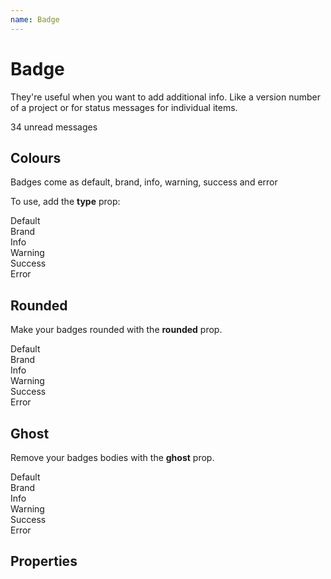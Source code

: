 ```yaml
---
name: Badge
---
```



# Badge

They're useful when you want to add additional info. Like a version number of a project or for status messages for individual items.

<Playground>
    <Badge>34 unread messages</Badge>
</Playground>

## Colours
Badges come as default, brand, info, warning, success and error

To use, add the **type** prop:

<Playground>
    <Badge>Default</Badge>
    <br />
    <Badge type="brand">Brand</Badge>
    <br />
    <Badge type="info">Info</Badge>
    <br />
    <Badge type="warning">Warning</Badge>
    <br />
    <Badge type="success">Success</Badge>
    <br />
    <Badge type="error">Error</Badge>
</Playground>

## Rounded
Make your badges rounded with the **rounded** prop.

<Playground>
    <Badge rounded>Default</Badge>
    <br />
    <Badge type="brand" rounded>Brand</Badge>
    <br />
    <Badge type="info" rounded>Info</Badge>
    <br />
    <Badge type="warning" rounded>Warning</Badge>
    <br />
    <Badge type="success" rounded>Success</Badge>
    <br />
    <Badge type="error" rounded>Error</Badge>
</Playground>

## Ghost
Remove your badges bodies with the **ghost** prop.

<Playground>
    <Badge rounded ghost>Default</Badge>
    <br />
    <Badge type="brand" rounded ghost>Brand</Badge>
    <br />
    <Badge type="info" rounded ghost>Info</Badge>
    <br />
    <Badge type="warning" rounded ghost>Warning</Badge>
    <br />
    <Badge type="success" rounded ghost>Success</Badge>
    <br />
    <Badge type="error" rounded ghost>Error</Badge>
</Playground>

## Properties
<PropsTable of={Badge} />